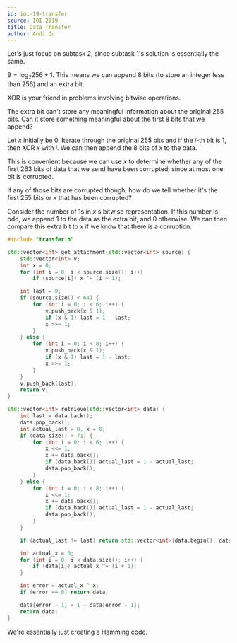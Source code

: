 ```yaml
---
id: ioi-19-transfer
source: IOI 2019
title: Data Transfer
author: Andi Qu
---
```


Let's just focus on subtask 2, since subtask 1's solution is essentially the
same.

<Spoiler title="Hint 1">

$9 = \log_2{256} + 1$. This means we can append 8 bits (to store an integer less
than 256) and an extra bit.

</Spoiler>

<Spoiler title="Hint 2">

XOR is your friend in problems involving bitwise operations.

</Spoiler>

<Spoiler title="Hint 3">

The extra bit can't store any meaningful information about the original 255
bits. Can it store something meaningful about the first 8 bits that we append?

</Spoiler>

<Spoiler title="Solution">

Let $x$ initially be 0. Iterate through the original 255 bits and if the $i$-th
bit is 1, then XOR $x$ with $i$. We can then append the 8 bits of $x$ to the
data.

This is convenient because we can use $x$ to determine whether any of the first
263 bits of data that we send have been corrupted, since at most one bit is
corrupted.

If any of those bits are corrupted though, how do we tell whether it's the first
255 bits or $x$ that has been corrupted?

Consider the number of 1s in $x$'s bitwise representation. If this number is
odd, we append 1 to the data as the extra bit, and 0 otherwise. We can then
compare this extra bit to $x$ if we know that there is a corruption.

```cpp
#include "transfer.h"

std::vector<int> get_attachment(std::vector<int> source) {
	std::vector<int> v;
	int x = 0;
	for (int i = 0; i < source.size(); i++)
		if (source[i]) x ^= (i + 1);

	int last = 0;
	if (source.size() < 64) {
		for (int i = 0; i < 6; i++) {
			v.push_back(x & 1);
			if (x & 1) last = 1 - last;
			x >>= 1;
		}
	} else {
		for (int i = 0; i < 8; i++) {
			v.push_back(x & 1);
			if (x & 1) last = 1 - last;
			x >>= 1;
		}
	}
	v.push_back(last);
	return v;
}

std::vector<int> retrieve(std::vector<int> data) {
	int last = data.back();
	data.pop_back();
	int actual_last = 0, x = 0;
	if (data.size() < 71) {
		for (int i = 0; i < 6; i++) {
			x <<= 1;
			x += data.back();
			if (data.back()) actual_last = 1 - actual_last;
			data.pop_back();
		}
	} else {
		for (int i = 0; i < 8; i++) {
			x <<= 1;
			x += data.back();
			if (data.back()) actual_last = 1 - actual_last;
			data.pop_back();
		}
	}

	if (actual_last != last) return std::vector<int>(data.begin(), data.end());

	int actual_x = 0;
	for (int i = 0; i < data.size(); i++) {
		if (data[i]) actual_x ^= (i + 1);
	}

	int error = actual_x ^ x;
	if (error == 0) return data;

	data[error - 1] = 1 - data[error - 1];
	return data;
}
```

</Spoiler>

We're essentially just creating a
[Hamming code](https://en.wikipedia.org/wiki/Hamming_code).

